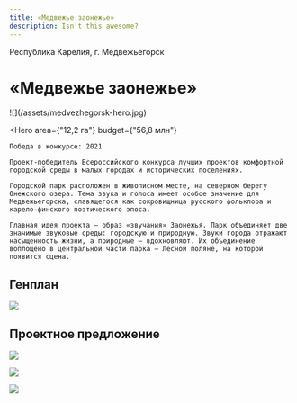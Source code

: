 ```yaml
---
title: «Медвежье заонежье»
description: Isn't this awesome?
---
```


<AffinumLogo />

Республика Карелия, г. Медвежьегорск

# «Медвежье заонежье»

<Wide>
    ![](/assets/medvezhegorsk-hero.jpg)
</Wide>

<Hero
    area={"12,2 га"}
    budget={"56,8 млн"}
>
    Победа в конкурсе: 2021  

    Проект-победитель Всероссийского конкурса лучших проектов комфортной городской среды в малых городах и исторических поселениях.

    Городской парк расположен в живописном месте, на северном берегу Онежского озера. Тема звука и голоса имеет особое значение для Медвежьегорска, славящегося как сокровищница русского фольклора и карело-финского поэтического эпоса.

    Главная идея проекта — образ «звучания» Заонежья. Парк объединяет две значимые звуковые среды: городскую и природную. Звуки города отражают насыщенность жизни, а природные — вдохно­вляют. Их объединение воплощено в центральной части парка — Лесной поляне, на которой появится сцена.
</Hero>

## Генплан

![](/assets/medvezhegorsk-00.jpg)

## Проектное предложение

![](/assets/medvezhegorsk-01.jpg)

![](/assets/medvezhegorsk-02.jpg)

![](/assets/medvezhegorsk-03.jpg)

